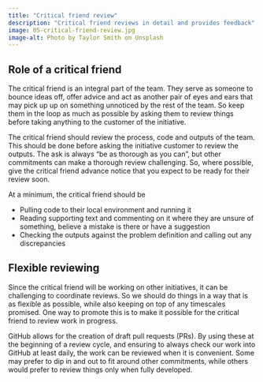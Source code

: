 ```yaml
---
title: "Critical friend review"
description: "Critical friend reviews in detail and provides feedback"
image: 05-critical-friend-review.jpg
image-alt: Photo by Taylor Smith on Unsplash
---
```


## Role of a critical friend

The critical friend is an integral part of the team. They serve as someone to bounce ideas off, offer advice and act as another pair of eyes and ears that may pick up up on something unnoticed by the rest of the team. So keep them in the loop as much as possible by asking them to review things before taking anything to the customer of the initiative.

The critical friend should review the process, code and outputs of the team. This should be done before asking the initiative customer to review the outputs. The ask is always "be as thorough as you can", but other commitments can make a thorough review challenging. So, where possible, give the critical friend advance notice that you expect to be ready for their review soon.

At a minimum, the critical friend should be

- Pulling code to their local environment and running it
- Reading supporting text and commenting on it where they are unsure of something, believe a mistake is there or have a suggestion
- Checking the outputs against the problem definition and calling out any discrepancies

## Flexible reviewing

Since the critical friend will be working on other initiatives, it can be challenging to coordinate reviews. So we should do things in a way that is as flexible as possible, while also keeping on top of any timescales promised. One way to promote this is to make it possible for the critical friend to review work in progress.

GitHub allows for the creation of draft pull requests (PRs). By using these at the beginning of a review cycle, and ensuring to always check our work into GitHub at least daily, the work can be reviewed when it is convenient. Some may prefer to dip in and out to fit around other commitments, while others would prefer to review things only when fully developed.
